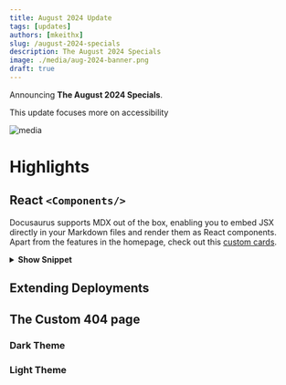 ```yaml
---
title: August 2024 Update
tags: [updates]
authors: [mkeithx]
slug: /august-2024-specials
description: The August 2024 Specials
image: ./media/aug-2024-banner.png
draft: true
---
```



Announcing **The August 2024 Specials**.

This update focuses more on accessibility

![media](./media/aug-2024-banner.png)

<!-- truncate -->

# Highlights

## React `<Components/>`

Docusaurus supports MDX out of the box, enabling you to embed JSX directly in your Markdown files and render them as React components. Apart from the features in the homepage, check out this [custom cards](/docs#building-the-hub).

<QuickStartCardRow />

<DevOpsCardRow />

<details>
<summary><b>Show Snippet</b></summary>

<Tabs>

  <TabItem value="tsx" label="TypeScript" default>

```tsx title="src/components/QuickStartCards/index.tsx" showLineNumbers
import React, { ReactNode } from "react";
import Link from "@docusaurus/Link";
import styles from "./styles.module.css";
import clsx from "clsx";
import QuickStartImageUrl from "@site/static/img/logo/x_code_slash.svg";

type QuickStartLinkProps = {
  to: string;
  children?: ReactNode;
};

function QuickStartLink({ to, children }: QuickStartLinkProps) {
  return (
    <Link to={to}>
      {children ?? <div id="quickstartLinkLabel">website</div>}
    </Link>
  );
}

type ProfileProps = {
  className?: string;
  title: string;
  subTitle: string;
  webUrl: string;
};

function QuickStartCard({ className, title, subTitle, webUrl }: ProfileProps) {
  return (
    <div className={clsx("col col--6", styles.cardContainer)}>
      <div className={clsx("card", styles.card)}>
        <div className={clsx("card__header")}>
          <div className={clsx("avatar")}>
            <QuickStartImageUrl
              className={clsx("avatar__photo avatar__photo--lg", styles.image)}
              title={title}
            />
            <div className="avatar__intro">
              <div className="avatar__name">{title}</div>
              <div className="avatar__subtitle">{subTitle}</div>
            </div>
          </div>
        </div>
        <div className={clsx("card__footer")}>
          <div
            className={clsx("button-group button-group--block", styles.buttons)}
          >
            {webUrl && (
              <Link className="button button--secondary" to={webUrl}>
                {"Learn more"}
              </Link>
            )}
          </div>
        </div>
      </div>
    </div>
  );
}

function QuickStartCol(props: ProfileProps) {
  return <QuickStartCard {...props} />;
}

export function QuickStartCardRow(): JSX.Element {
  return (
    <div className="row">
      <QuickStartCol
        title="Advanced Guides"
        subTitle="Tips and Best Practice for mitigating issues."
        webUrl="/docs/devops/troubleshoot-like-a-boss"
      />
      <QuickStartCol
        title="Cosmos"
        subTitle="Space exploration, technological advances, and physics."
        webUrl="/cosmos"
      />
    </div>
  );
}
export function DevOpsCardRow(): JSX.Element {
  return (
    <div className="row">
      <QuickStartCol
        title="Win + Rs"
        subTitle="Win utilities shortcuts"
        webUrl="/docs/devops/troubleshoot/windows-utilities"
      />
      <QuickStartCol
        title="aka.ms"
        subTitle="All about aka.ms"
        webUrl="/docs/devops/admin-center/aka-ms"
      />
    </div>
  );
}
```

  </TabItem>
  <TabItem value="css" label="CSS">

```css title="src/components/QuickStartCards/styles.css" showLineNumbers
.card {
  border: 1.5px solid var(--ifm-color-primary);
  box-shadow: var(--ifm-global-shadow-tl);
  margin-bottom: var(--ifm-leading);
  height: 100%;
  overflow: hidden;
}

.cardContainer {
  margin-bottom: calc(var(--ifm-spacing-horizontal) * 2);
  margin-top: calc(var(--ifm-spacing-horizontal) * 1.5);
}

.image {
  /* background: var(--ifm-color-info); */
  position: relative;
}

.buttons {
  display: flex;
  justify-content: left;
  margin-top: auto;
  color: var(--ifm-color-primary);
}
```

  </TabItem>

</Tabs>

</details>

## Extending Deployments

## The Custom 404 page

### Dark Theme

<IframeWindow url="/404/?docusaurus-theme=dark" />

### Light Theme

<IframeWindow url="/404/?docusaurus-theme=light" />
